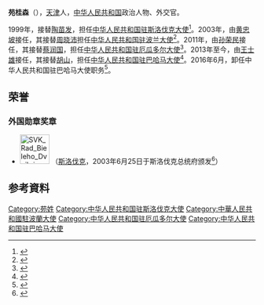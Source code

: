 '''苑桂森'''（{{bd|1955年|||catIdx=}}），[[天津|天津]]人，[[中华人民共和国|中华人民共和国]]政治人物、外交官。

1999年，接替[[陶苗发|陶苗发]]，担任[[中国驻斯洛伐克大使列表|中华人民共和国驻斯洛伐克大使]]<ref>{{cite web |title = 驻斯洛伐克共和国历任大使 |url = http://www.fmprc.gov.cn/mfa_chn/ziliao_611306/wjrw_611324/2167_611334/2172_611344/t9238.shtml |publisher = 中华人民共和国外交部 |accessdate = 2014-11-11 |archive-date = 2015-09-24 |archive-url = https://web.archive.org/web/20150924050220/http://www.fmprc.gov.cn/mfa_chn/ziliao_611306/wjrw_611324/2167_611334/2172_611344/t9238.shtml |dead-url = no }}</ref>。2003年，由[[黄忠坡|黄忠坡]]接任，其接替[[周晓沛|周晓沛]]担任[[中国驻波兰大使列表|中华人民共和国驻波兰大使]]<ref>{{cite web |title = 驻波兰共和国历任大使 |url = http://www.fmprc.gov.cn/mfa_chn/ziliao_611306/wjrw_611324/2167_611334/2172_611344/t9225.shtml |publisher = 中华人民共和国外交部 |accessdate = 2014-11-11 |archive-date = 2015-01-09 |archive-url = https://web.archive.org/web/20150109152831/http://www.fmprc.gov.cn/mfa_chn/ziliao_611306/wjrw_611324/2167_611334/2172_611344/t9225.shtml |dead-url = no }}</ref>。2011年，由[[孙荣民|孙荣民]]接任，其接替[[蔡润国|蔡润国]]，担任[[中国驻厄瓜多尔大使列表|中华人民共和国驻厄瓜多尔大使]]<ref>{{cite web |title = 驻厄瓜多尔共和国历任大使 |url = http://www.fmprc.gov.cn/mfa_chn/ziliao_611306/wjrw_611324/2167_611334/2174_611348/t9284.shtml |publisher = 中华人民共和国外交部 |accessdate = 2014-11-11 |archive-date = 2014-11-11 |archive-url = https://web.archive.org/web/20141111092415/http://www.fmprc.gov.cn/mfa_chn/ziliao_611306/wjrw_611324/2167_611334/2174_611348/t9284.shtml |dead-url = no }}</ref>。2013年至今，由[[王士雄_(外交官)|王士雄]]接任，其接替[[胡山|胡山]]，担任[[中国驻巴哈马大使列表|中华人民共和国驻巴哈马大使]]<ref>{{cite web |title = 驻巴哈马历任大使 |url = http://www.fmprc.gov.cn/mfa_chn/ziliao_611306/wjrw_611324/2167_611334/2174_611348/t9281.shtml |publisher = 中华人民共和国外交部 |accessdate = 2014-11-11 |archive-date = 2014-10-26 |archive-url = https://web.archive.org/web/20141026071844/http://www.fmprc.gov.cn/mfa_chn/ziliao_611306/wjrw_611324/2167_611334/2174_611348/t9281.shtml |dead-url = no }}</ref>。2016年6月，卸任中华人民共和国驻巴哈马大使职务<ref>{{cite web|accessdate=2016-06-06|url=http://www.thepaper.cn/newsDetail_forward_1479934|title=李华新出任中国驻沙特大使，杜伟出任中国驻乌克兰大使|publisher=澎湃新闻|archive-date=2019-09-28|archive-url=https://web.archive.org/web/20190928224903/http://www.thepaper.cn/newsDetail_forward_1479934|dead-url=no}}</ref>。

==荣誉==
===外国勋章奖章===
* [[File:SVK_Rad_Bieleho_Dvojkriza_2_triedy_BAR.svg|60px]] {{link-sk|二级白色双十字勋章|Rad Bieleho dvojkríža}}（[[斯洛伐克|斯洛伐克]]，2003年6月25日于斯洛伐克总统府颁发<ref>{{cite news |url=http://news.sina.com.cn/w/2003-06-26/0842270784s.shtml |title=斯洛伐克总统为中国大使授勋 |publisher=光明日报 |date=2003-06-26 |accessdate=2021-07-29 |archive-date=2021-07-29 |archive-url=https://web.archive.org/web/20210729071139/http://news.sina.com.cn/w/2003-06-26/0842270784s.shtml |dead-url=no }}</ref>）

== 参考資料 ==
{{reflist}}

{{start box}}
{{s-dip}}
{{succession box|[[胡山|胡山]]|[[黄亲国|黄亲国]]|[[中国驻巴哈马大使列表|中华人民共和国驻巴哈马大使]]|2013年11月-2016年6月}}
{{succession box|[[蔡润国|蔡润国]]|[[王士雄_(外交官)|王士雄]]|[[中国驻厄瓜多尔大使列表|中华人民共和国驻厄瓜多尔大使]]|2011年1月-2013年4月}}
{{succession box|[[周晓沛|周晓沛]]|[[孙荣民|孙荣民]]|[[中国驻波兰大使列表|中华人民共和国驻波兰大使]]|2003年9月-2007年6月}}
{{succession box|[[陶苗发|陶苗发]]|[[黄忠坡|黄忠坡]]|[[中国驻斯洛伐克大使列表|中华人民共和国驻斯洛伐克大使]]|1999年12月-2003年7月}}
{{end box}}
{{中國駐斯洛伐克大使}}

[[Category:苑姓|Category:苑姓]]
[[Category:中华人民共和国驻斯洛伐克大使|Category:中华人民共和国驻斯洛伐克大使]]
[[Category:中華人民共和國駐波蘭大使|Category:中華人民共和國駐波蘭大使]]
[[Category:中华人民共和国驻厄瓜多尔大使|Category:中华人民共和国驻厄瓜多尔大使]]
[[Category:中华人民共和国驻巴哈马大使|Category:中华人民共和国驻巴哈马大使]]